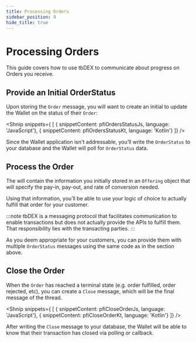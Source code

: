 ```yaml
---
title: Processing Orders
sidebar_position: 9
hide_title: true
---
```



<LanguageSwitcher languages="JavaScript, Kotlin"/>

# Processing Orders

This guide covers how to use tbDEX to communicate about progress on Orders you receive.

## Provide an Initial OrderStatus

Upon storing the `Order` message, you will want to create an initial <LanguageSwitchLink text="OrderStatus" links='{"JavaScript": "https://tbd54566975.github.io/tbdex-js/classes/_tbdex_http_client.OrderStatus.html", "Kotlin": "https://tbd54566975.github.io/tbdex-kt/protocol/tbdex.sdk.protocol.models/-order-status/index.html"}'/>  to update the Wallet on the status of their `Order`:


<Shnip snippets={
  [
    { snippetContent: pfiOrdersStatusJs, language: 'JavaScript'},
    { snippetContent: pfiOrdersStatusKt, language: 'Kotlin'}
  ]} />


Since the Wallet application isn't addressable, you’ll write the `OrderStatus` to your database and the Wallet will poll for `OrderStatus` data.


## Process the Order

The <LanguageSwitchLink text="Order message" links='{"JavaScript": "https://tbd54566975.github.io/tbdex-js/classes/_tbdex_http_client.Order.html", "Kotlin": "https://tbd54566975.github.io/tbdex-kt/protocol/tbdex.sdk.protocol.models/-order/index.html"}'/> will contain the information you initially stored in an `Offering` object that will specify the pay-in, pay-out, and rate of conversion needed. 

Using that information, you’ll be able to use your logic of choice to actually fulfill that order for your customer. 

:::note
tbDEX is a messaging protocol that facilitates communication to enable transactions but does not actually provide the APIs to fulfill them. 
That responsibility lies with the transacting parties. 
:::

As you deem appropriate for your customers, you can provide them with multiple `OrderStatus` messages using the same code as in the section above.


## Close the Order

When the `Order` has reached a terminal state (e.g. order fulfilled, order rejected, etc), you can create a `Close` message, which will be the final message of the thread. 

<Shnip snippets={
  [
    { snippetContent: pfiCloseOrderJs, language: 'JavaScript'},
    { snippetContent: pfiCloseOrderKt, language: 'Kotlin'}
  ]} />

After writing the `Close` message to your database, the Wallet will be able to know that their transaction has closed via polling or callback.